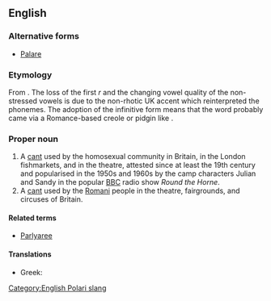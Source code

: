 {{also|polari}}
==English==
{{wikipedia}}
===Alternative forms===
* [[Palare]]

===Etymology===
From {{etyl|it|en}} {{term|parlare||to talk|lang=it}}. The loss of the first ''r'' and the changing vowel quality of the non-stressed vowels is due to the non-rhotic UK accent which reinterpreted the phonemes. The adoption of the infinitive form means that the word probably came via a Romance-based creole or pidgin like {{etyl|pml|-}}.

===Proper noun===
{{en-proper noun}}

# A [[cant]] used by the homosexual community in Britain, in the London fishmarkets, and in the theatre, attested since at least the 19th century and popularised in the 1950s and 1960s by the camp characters Julian and Sandy in the popular [[w:BBC|BBC]] radio show ''Round the Horne''.
# A [[cant]] used by the [[Romani]] people in the theatre, fairgrounds, and circuses of Britain.

====Related terms====
* [[Parlyaree]]

====Translations====
{{trans-top|Gay community slang}}
* Greek: {{t+|el|καλιαρντά|f}}
{{trans-mid}}
{{trans-bottom}}

[[Category:English Polari slang]]